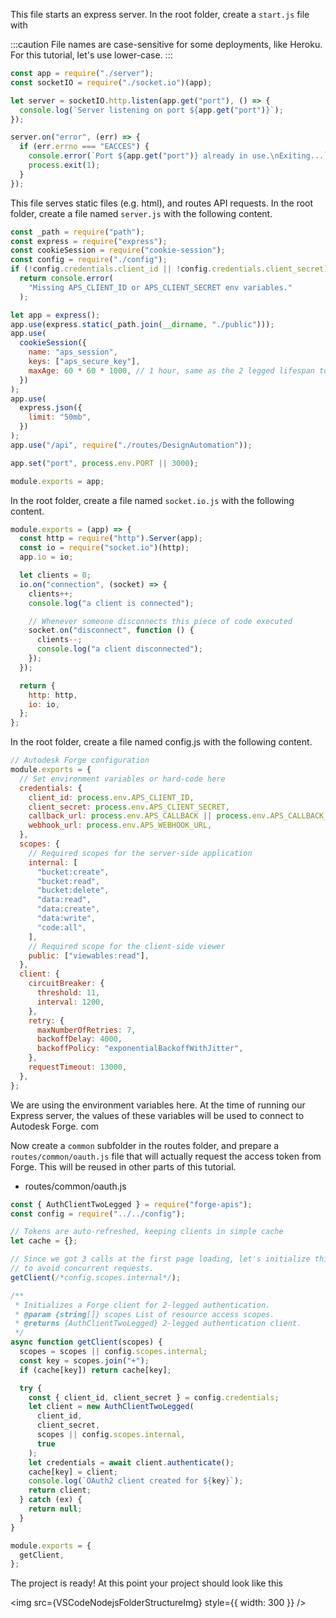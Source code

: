 
This file starts an express server. In the root folder, create a `start.js` file with

:::caution
File names are case-sensitive for some deployments, like Heroku. For this tutorial, let's use lower-case.
:::

```js title=start.js
const app = require("./server");
const socketIO = require("./socket.io")(app);

let server = socketIO.http.listen(app.get("port"), () => {
  console.log(`Server listening on port ${app.get("port")}`);
});

server.on("error", (err) => {
  if (err.errno === "EACCES") {
    console.error(`Port ${app.get("port")} already in use.\nExiting...`);
    process.exit(1);
  }
});
```

This file serves static files (e.g. html), and routes API requests. In the root folder, create a file named `server.js` with the following content.

```js title=server.js
const _path = require("path");
const express = require("express");
const cookieSession = require("cookie-session");
const config = require("./config");
if (!config.credentials.client_id || !config.credentials.client_secret)
  return console.error(
    "Missing APS_CLIENT_ID or APS_CLIENT_SECRET env variables."
  );

let app = express();
app.use(express.static(_path.join(__dirname, "./public")));
app.use(
  cookieSession({
    name: "aps_session",
    keys: ["aps_secure_key"],
    maxAge: 60 * 60 * 1000, // 1 hour, same as the 2 legged lifespan token
  })
);
app.use(
  express.json({
    limit: "50mb",
  })
);
app.use("/api", require("./routes/DesignAutomation"));

app.set("port", process.env.PORT || 3000);

module.exports = app;
```

In the root folder, create a file named `socket.io.js` with the following content.

```js title=socket.io.js
module.exports = (app) => {
  const http = require("http").Server(app);
  const io = require("socket.io")(http);
  app.io = io;

  let clients = 0;
  io.on("connection", (socket) => {
    clients++;
    console.log("a client is connected");

    // Whenever someone disconnects this piece of code executed
    socket.on("disconnect", function () {
      clients--;
      console.log("a client disconnected");
    });
  });

  return {
    http: http,
    io: io,
  };
};
```

In the root folder, create a file named config.js with the following content.

```js title=config.js
// Autodesk Forge configuration
module.exports = {
  // Set environment variables or hard-code here
  credentials: {
    client_id: process.env.APS_CLIENT_ID,
    client_secret: process.env.APS_CLIENT_SECRET,
    callback_url: process.env.APS_CALLBACK || process.env.APS_CALLBACK_URL,
    webhook_url: process.env.APS_WEBHOOK_URL,
  },
  scopes: {
    // Required scopes for the server-side application
    internal: [
      "bucket:create",
      "bucket:read",
      "bucket:delete",
      "data:read",
      "data:create",
      "data:write",
      "code:all",
    ],
    // Required scope for the client-side viewer
    public: ["viewables:read"],
  },
  client: {
    circuitBreaker: {
      threshold: 11,
      interval: 1200,
    },
    retry: {
      maxNumberOfRetries: 7,
      backoffDelay: 4000,
      backoffPolicy: "exponentialBackoffWithJitter",
    },
    requestTimeout: 13000,
  },
};
```

We are using the environment variables here. At the time of running our Express server, the values of these variables will be used to connect to Autodesk Forge. com

Now create a `common` subfolder in the routes folder, and prepare a `routes/common/oauth.js` file that will actually request the access token from Forge. This will be reused in other parts of this tutorial.

- routes/common/oauth.js

```js title=oauth.js
const { AuthClientTwoLegged } = require("forge-apis");
const config = require("../../config");

// Tokens are auto-refreshed, keeping clients in simple cache
let cache = {};

// Since we got 3 calls at the first page loading, let's initialize this one now,
// to avoid concurrent requests.
getClient(/*config.scopes.internal*/);

/**
 * Initializes a Forge client for 2-legged authentication.
 * @param {string[]} scopes List of resource access scopes.
 * @returns {AuthClientTwoLegged} 2-legged authentication client.
 */
async function getClient(scopes) {
  scopes = scopes || config.scopes.internal;
  const key = scopes.join("+");
  if (cache[key]) return cache[key];

  try {
    const { client_id, client_secret } = config.credentials;
    let client = new AuthClientTwoLegged(
      client_id,
      client_secret,
      scopes || config.scopes.internal,
      true
    );
    let credentials = await client.authenticate();
    cache[key] = client;
    console.log(`OAuth2 client created for ${key}`);
    return client;
  } catch (ex) {
    return null;
  }
}

module.exports = {
  getClient,
};
```

The project is ready! At this point your project should look like this

<img src={VSCodeNodejsFolderStructureImg} style={{ width: 300 }} />
